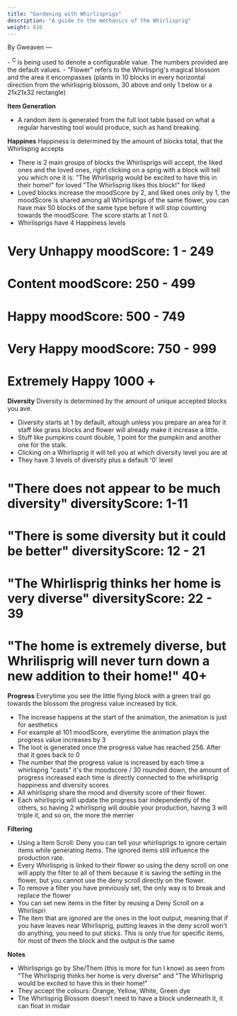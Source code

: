 ```yaml
---
title: "Gardening with Whirlisprigs"
description: "A guide to the mechanics of the Whirlisprig"
weight: 810
---
```



By Gweaven — 

<Callout title="Note" type="note" icon={IconInfoCircle}>
- <sup>C</sup> is being used to denote a configurable value. The numbers provided are the default values.
- "Flower" refers to the Whirlisprig's magical blossom and the area it encompasses (plants in 10 blocks in every horizontal direction from the whirlisprig blossom, 30 above and only 1 below or a 21x21x32 rectangle)

**Item Generation**
- A random item is generated from the full loot table based on what a regular harvesting tool would produce, such as hand breaking.

**Happines**
Happiness is determined by the amount of blocks total, that the Whirlisprig accepts
- There is 2 main groups of blocks the Whirlisprigs will accept, the liked ones and the loved ones, right clicking on a sprig with a block will tell you which one it is: "The Whirlisprig would be excited to have this in their home!" for loved "The Whirlisprig likes this block!" for liked
- Loved blocks increase the moodScore by 2, and liked ones only by 1, the moodScore is shared among all Whirlisprigs of the same flower, you can have max 50 blocks of the same type before it will stop counting towards the moodScore. The score starts at 1 not 0.
- Whirlisprigs have 4 Happiness levels
# Very Unhappy moodScore: 1 - 249
# Content moodScore: 250 - 499
# Happy moodScore: 500 - 749
# Very Happy moodScore: 750 - 999
# Extremely Happy 1000 +

**Diversity**
Diversity is determined by the amount of unique accepted blocks you ave.
- Diversity starts at 1 by default, altough unless you prepare an area for it staff like grass blocks and flower will already make it increase a little. 
- Stuff like pumpkins count double, 1 point for the pumpkin and another one for the stalk.
- Clicking on a Whirlisprig it will tell you at which diversity level you are at
- They have 3 levels of diversity plus a default '0' level
# "There does not appear to be much diversity" diversityScore: 1-11
# "There is some diversity but it could be better" diversityScore: 12 - 21
# "The Whirlisprig thinks her home is very diverse" diversityScore: 22 - 39
# "The home is extremely diverse, but Whrilisprig will never turn down a new addition to their home!" 40+


**Progress**
Everytime you see the little flying block with a green trail go towards the blossom the progress value increased by tick.
- The increase happens at the start of the animation, the animation is just for aesthetics
- For example at 101 moodScore, everytime the animation plays the progress value increases by 3
- The loot is generated once the progress value has reached 256. After that it goes back to 0
- The number that the progress value is increased by each time a whirlisprig "casts" it's the moodscore / 30 rounded down, the amount of progress increased each time is directly connected to the whirlisprig happiness and diversity scores
- All whirlisprig share the mood and diversity score of their flower. 
- Each whirlisprig will update the progress bar independently of the others, so having 2 whirlisprig will double your production, having 3 will triple it, and so on, the more the merrier


**Filtering**
 - Using a Item Scroll: Deny you can tell your whirlisprigs to ignore certain items while generating items. The ignored items still influence the production rate. 
 - Every Whirlisprig is linked to their flower so using the deny scroll on one will apply the filter to all of them because it is saving the setting in the flower, but you cannot use the deny scroll directly on the flower.
 - To remove a filter you have previously set, the only way is to break and replace the flower
 - You can set new items in the filter by reusing a Deny Scroll on a Whirlispri
 - The item that are ignored are the ones in the loot output, meaning that if you have leaves near Whirlisprig, putting leaves in the deny scroll won't do anything, you need to put sticks. This is only true for specific items, for most of them the block and the output is the same
 
**Notes**
- Whirlisprigs go by She/Them (this is more for fun I know) as seen from "The Whirlisprig thinks her home is very diverse" and "The Whirlisprig would be excited to have this in their home!"
- They accept the colours: Orange, Yellow, White, Green dye
- The Whirlisprig Blossom doesn't need to have a block underneath it, it can float in midair
